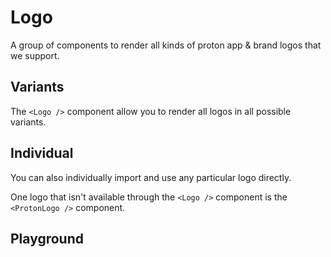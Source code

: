 
# Logo

A group of components to render all kinds of proton app & brand logos that we support.

<Canvas withSource="open">
    <Story id="components-logo--basic" />
</Canvas>

## Variants

The `<Logo />` component allow you to render all logos in all possible variants.

<Story id="components-logo--sandbox" />

## Individual

You can also individually import and use any particular logo directly.

<Alert type="info">
    One logo that isn't available through the <code>&lt;Logo /&gt;</code> component is the <code>&lt;ProtonLogo /&gt;</code> component.
</Alert>

<Canvas>
    <Story id="components-logo--individual" />
</Canvas>

## Playground

<Primary />

<ArgsTable story={PRIMARY_STORY} />
